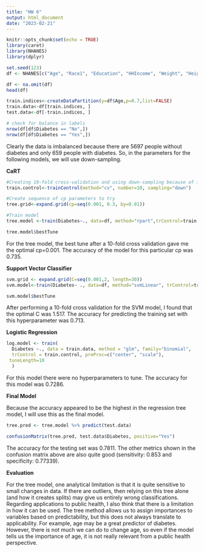 ```yaml
---
title: "HW 6"
output: html_document
date: "2023-02-21"
---
```


```r
knitr::opts_chunk$set(echo = TRUE)
library(caret)
library(NHANES)
library(dplyr)
```

```r
set.seed(123)
df <- NHANES[c("Age", "Race1", "Education", "HHIncome", "Weight", "Height", "Pulse", "Diabetes", "BMI", "PhysActive", "Smoke100")]

df <- na.omit(df)
head(df)

train.indices<-createDataPartition(y=df$Age,p=0.7,list=FALSE)
train.data<-df[train.indices, ]
test.data<-df[-train.indices, ]

# check for balance in labels
nrow(df[df$Diabetes == "No",])
nrow(df[df$Diabetes == "Yes",])
```
Clearly the data is imbalanced because there are 5697 people without diabetes and only 659 people with diabetes. So, in the parameters for the following models, we will use down-sampling.

__CaRT__
```r
#Creating 10-fold cross-validation and using down-sampling because of imbalance in data
train.control<-trainControl(method="cv", number=10, sampling="down")

#Create sequence of cp parameters to try 
tree.grid<-expand.grid(cp=seq(0.001, 0.3, by=0.01))

#Train model
tree.model <-train(Diabetes~., data=df, method="rpart",trControl=train.control, tuneGrid=tree.grid)

tree.model$bestTune
```
For the tree model, the best tune after a 10-fold cross validation gave me the optimal cp=0.001. The accuracy of the model for this particular cp was 0.735. 

__Support Vector Classifier__
```r
svm.grid <- expand.grid(C=seq(0.001,2, length=30))
svm.model<-train(Diabetes~ ., data=df, method="svmLinear", trControl=train.control, preProcess=c("center", "scale"), tuneGrid=svm.grid)

svm.model$bestTune
```
After performing a 10-fold cross validation for the SVM model, I found that the optimal C was 1.517. The accuracy for predicting the training set with this hyperparameter was 0.713.

__Logistic Regression__
```r
log.model <- train(
  Diabetes ~., data = train.data, method = "glm", family="binomial",
  trControl = train.control, preProc=c("center", "scale"),
 tuneLength=10
  )

```
For this model there were no hyperparameters to tune. The accuracy for this model was 0.7286.

__Final Model__

Because the accuracy appeared to be the highest in the regression tree model, I will use this as the final model.

```r
tree.pred <- tree.model %>% predict(test.data)

confusionMatrix(tree.pred, test.data$Diabetes, positive="Yes")
```

The accuracy for the testing set was 0.7811. The other metrics shown in the confusion matrix above are also quite good (sensitivity: 0.853 and specificity: 0.77339).

__Evaluation__

For the tree model, one analytical limitation is that it is quite sensitive to small changes in data. If there are outliers, then relying on this tree alone (and how it creates splits) may give us entirely wrong classifications. Regarding applications to public health, I also think that there is a limitation in how it can be used. The tree method allows us to assign importances to variables based on predictability, but this does not always translate to applicability. For example, age may be a great predictor of diabetes. However, there is not much we can do to change age, so even if the model tells us the importance of age, it is not really relevant from a public health perspective.